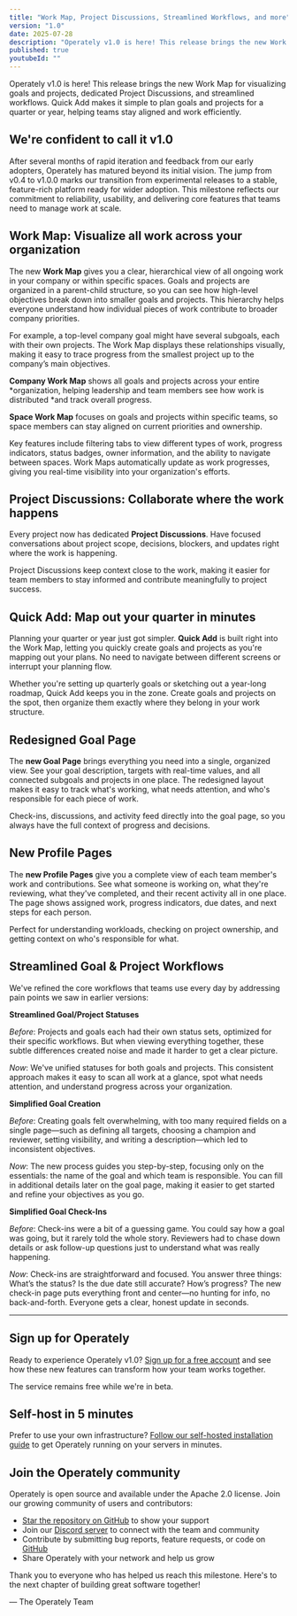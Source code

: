 ```yaml
---
title: "Work Map, Project Discussions, Streamlined Workflows, and more"
version: "1.0"
date: 2025-07-28
description: "Operately v1.0 is here! This release brings the new Work Map for visualizing goals and projects, dedicated Project Discussions, a redesigned Goal Page, and streamlined workflows. Quick Add makes it simple to plan goals and projects for a quarter or year, helping teams stay aligned and work efficiently."
published: true
youtubeId: ""
---
```



Operately v1.0 is here! This release brings the new Work Map for visualizing
goals and projects, dedicated Project Discussions, and streamlined workflows.
Quick Add makes it simple to plan goals and projects for a quarter or year,
helping teams stay aligned and work efficiently.

## We're confident to call it v1.0

After several months of rapid iteration and feedback from our early adopters,
Operately has matured beyond its initial vision. The jump from v0.4 to v1.0.0
marks our transition from experimental releases to a stable, feature-rich
platform ready for wider adoption. This milestone reflects our commitment to
reliability, usability, and delivering core features that teams need to manage
work at scale.

## Work Map: Visualize all work across your organization

The new **Work Map** gives you a clear, hierarchical view of all ongoing work in
your company or within specific spaces. Goals and projects are organized in a
parent-child structure, so you can see how high-level objectives break down into
smaller goals and projects. This hierarchy helps everyone understand how
individual pieces of work contribute to broader company priorities.

For example, a top-level company goal might have several subgoals, each with
their own projects. The Work Map displays these relationships visually, making
it easy to trace progress from the smallest project up to the company’s main
objectives.

**Company Work Map** shows all goals and projects across your entire
*organization, helping leadership and team members see how work is distributed
*and track overall progress.

**Space Work Map** focuses on goals and projects within specific teams, so space
members can stay aligned on current priorities and ownership.

Key features include filtering tabs to view different types of work, progress
indicators, status badges, owner information, and the ability to navigate
between spaces. Work Maps automatically update as work progresses, giving you
real-time visibility into your organization's efforts.

<BigImage src={workMap} alt="Work Map" />

## Project Discussions: Collaborate where the work happens

Every project now has dedicated **Project Discussions**. Have focused
conversations about project scope, decisions, blockers, and updates right where
the work is happening.

Project Discussions keep context close to the work, making it easier for team
members to stay informed and contribute meaningfully to project success.

<BigImage src={projectDiscussions} alt="Project Discussions" />

## Quick Add: Map out your quarter in minutes

Planning your quarter or year just got simpler. **Quick Add** is built right into
the Work Map, letting you quickly create goals and projects as you're mapping
out your plans. No need to navigate between different screens or interrupt your
planning flow.

Whether you're setting up quarterly goals or sketching out a year-long
roadmap, Quick Add keeps you in the zone. Create goals and projects on the spot,
then organize them exactly where they belong in your work structure.

<BigImage src={quickAdd} alt="Quick Add" />

## Redesigned Goal Page

The **new Goal Page** brings everything you need into a single, organized view.
See your goal description, targets with real-time values, and all connected
subgoals and projects in one place. The redesigned layout makes it easy to
track what's working, what needs attention, and who's responsible for each
piece of work.

Check-ins, discussions, and activity feed directly into the goal page, so you
always have the full context of progress and decisions.

<BigImage src={newGoalPage} alt="New Goal Page" />

## New Profile Pages

The **new Profile Pages** give you a complete view of each team member's work and
contributions. See what someone is working on, what they're reviewing, what
they've completed, and their recent activity all in one place. The page shows
assigned work, progress indicators, due dates, and next steps for each person.

Perfect for understanding workloads, checking on project ownership, and getting
context on who's responsible for what.

<BigImage src={newAboutPage} alt="Profile Page" />

## Streamlined Goal & Project Workflows

We've refined the core workflows that teams use every day by addressing pain
points we saw in earlier versions:

**Streamlined Goal/Project Statuses**

_Before_: Projects and goals each had their own status sets, optimized for their
specific workflows. But when viewing everything together, these subtle
differences created noise and made it harder to get a clear picture.

_Now_: We've unified statuses for both goals and projects. This consistent
approach makes it easy to scan all work at a glance, spot what needs attention,
and understand progress across your organization.

**Simplified Goal Creation**

_Before_: Creating goals felt overwhelming, with too many required fields on a
single page—such as defining all targets, choosing a champion and reviewer,
setting visibility, and writing a description—which led to inconsistent
objectives.

_Now_: The new process guides you step-by-step, focusing only on the essentials:
the name of the goal and which team is responsible. You can fill in additional
details later on the goal page, making it easier to get started and refine your
objectives as you go.

**Simplified Goal Check-Ins**

_Before_: Check-ins were a bit of a guessing game. You could say how a goal was
going, but it rarely told the whole story. Reviewers had to chase down details
or ask follow-up questions just to understand what was really happening.

_Now_: Check-ins are straightforward and focused. You answer three things:
What’s the status? Is the due date still accurate? How’s progress? The new
check-in page puts everything front and center—no hunting for info, no
back-and-forth. Everyone gets a clear, honest update in seconds.

<BigImage src={streamlinedStatuses} alt="Streamlined Statuses" />

---

## Sign up for Operately

Ready to experience Operately v1.0? [Sign up for a free account][signup] and
see how these new features can transform how your team works together.

The service remains free while we're in beta.

## Self-host in 5 minutes

Prefer to use your own infrastructure? [Follow our self-hosted installation guide][install]
to get Operately running on your servers in minutes.

## Join the Operately community

Operately is open source and available under the Apache 2.0 license.
Join our growing community of users and contributors:

- [Star the repository on GitHub][github] to show your support
- Join our [Discord server][discord] to connect with the team and community
- Contribute by submitting bug reports, feature requests, or code on [GitHub][github]
- Share Operately with your network and help us grow

Thank you to everyone who has helped us reach this milestone.
Here's to the next chapter of building great software together!

&mdash; The Operately Team

[install]: https://operately.com/install
[signup]: https://app.operately.com/sign_up
[discord]: https://discord.com/invite/2ngnragJYV
[github]: https://github.com/operately/operately
